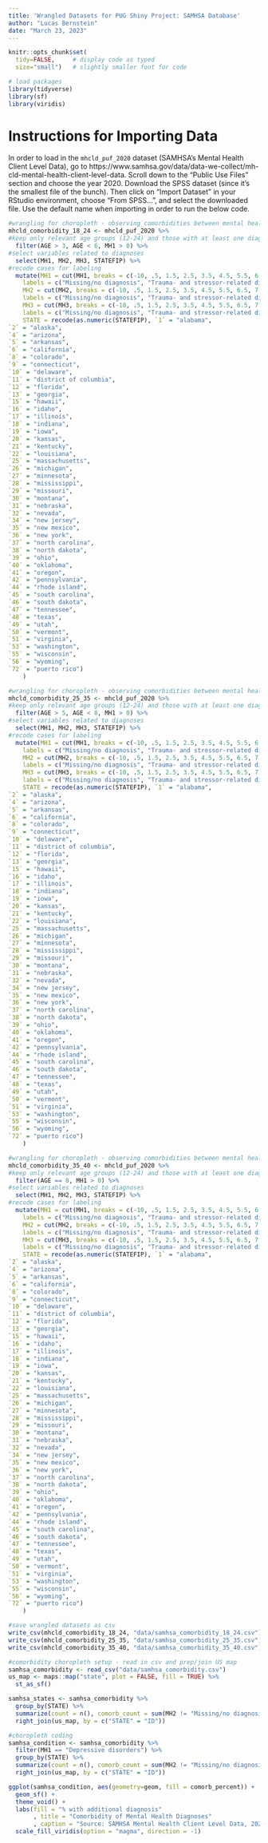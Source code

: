 ```yaml
---
title: 'Wrangled Datasets for PUG Shiny Project: SAMHSA Database'
author: "Lucas Bernstein"
date: "March 23, 2023"
---
```


```r
knitr::opts_chunk$set(
  tidy=FALSE,     # display code as typed
  size="small")   # slightly smaller font for code

# load packages
library(tidyverse)
library(sf)
library(viridis)
```

# Instructions for Importing Data

In order to load in the `mhcld_puf_2020` dataset (SAMHSA's Mental Health Client Level Data), go to https://www.samhsa.gov/data/data-we-collect/mh-cld-mental-health-client-level-data. Scroll down to the "Public Use Files" section and choose the year 2020. Download the SPSS dataset (since it's the smallest file of the bunch). Then click on "Import Dataset" in your RStudio environment, choose "From SPSS...", and select the downloaded file. Use the default name when importing in order to run the below code.

```r
#wrangling for choropleth - observing comorbidities between mental health diagnoses across US states
mhcld_comorbidity_18_24 <- mhcld_puf_2020 %>%
#keep only relevant age groups (12-24) and those with at least one diagnosis
  filter(AGE > 3, AGE < 6, MH1 > 0) %>%
#select variables related to diagnoses
  select(MH1, MH2, MH3, STATEFIP) %>%
#recode cases for labeling
  mutate(MH1 = cut(MH1, breaks = c(-10, .5, 1.5, 2.5, 3.5, 4.5, 5.5, 6.5, 7.5, 8.5, 9.5, 10.5, 11.5, 12.5, 13.5),
    labels = c("Missing/no diagnosis", "Trauma- and stressor-related disorders", "Anxiety disorders", "Attention deficit/hyperactivity disorder (ADHD)", "Conduct disorders", "Delirium, dementia", "Bipolar disorders", "Depressive disorders", "Oppositional defiant disorders ", "Pervasive developmental disorders", "Personality disorders", "Schizophrenia or other psychotic disorders", "Alcohol or substance use disorders", "Other disorders/conditions"), include.lowest = TRUE), 
    MH2 = cut(MH2, breaks = c(-10, .5, 1.5, 2.5, 3.5, 4.5, 5.5, 6.5, 7.5, 8.5, 9.5, 10.5, 11.5, 12.5, 13.5),
    labels = c("Missing/no diagnosis", "Trauma- and stressor-related disorders", "Anxiety disorders", "Attention deficit/hyperactivity disorder (ADHD)", "Conduct disorders", "Delirium, dementia", "Bipolar disorders", "Depressive disorders", "Oppositional defiant disorders ", "Pervasive developmental disorders", "Personality disorders", "Schizophrenia or other psychotic disorders", "Alcohol or substance use disorders", "Other disorders/conditions"), include.lowest = TRUE),
    MH3 = cut(MH3, breaks = c(-10, .5, 1.5, 2.5, 3.5, 4.5, 5.5, 6.5, 7.5, 8.5, 9.5, 10.5, 11.5, 12.5, 13.5),
    labels = c("Missing/no diagnosis", "Trauma- and stressor-related disorders", "Anxiety disorders", "Attention deficit/hyperactivity disorder (ADHD)", "Conduct disorders", "Delirium, dementia", "Bipolar disorders", "Depressive disorders", "Oppositional defiant disorders ", "Pervasive developmental disorders", "Personality disorders", "Schizophrenia or other psychotic disorders", "Alcohol or substance use disorders", "Other disorders/conditions"), include.lowest = TRUE),
    STATE = recode(as.numeric(STATEFIP), `1` = "alabama", 
`2` = "alaska", 
`4` = "arizona", 
`5` = "arkansas", 
`6` = "california", 
`8` = "colorado", 
`9` = "connecticut", 
`10` = "delaware", 
`11` = "district of columbia", 
`12` = "florida", 
`13` = "georgia", 
`15` = "hawaii", 
`16` = "idaho", 
`17` = "illinois", 
`18` = "indiana", 
`19` = "iowa", 
`20` = "kansas", 
`21` = "kentucky", 
`22` = "louisiana", 
`25` = "massachusetts", 
`26` = "michigan", 
`27` = "minnesota", 
`28` = "mississippi", 
`29` = "missouri", 
`30` = "montana", 
`31` = "nebraska", 
`32` = "nevada", 
`34` = "new jersey", 
`35` = "new mexico", 
`36` = "new york", 
`37` = "north carolina", 
`38` = "north dakota", 
`39` = "ohio", 
`40` = "oklahoma", 
`41` = "oregon", 
`42` = "pennsylvania", 
`44` = "rhode island", 
`45` = "south carolina", 
`46` = "south dakota", 
`47` = "tennessee", 
`48` = "texas", 
`49` = "utah", 
`50` = "vermont", 
`51` = "virginia", 
`53` = "washington", 
`55` = "wisconsin", 
`56` = "wyoming", 
`72` = "puerto rico")
    )
```

```r
#wrangling for choropleth - observing comorbidities between mental health diagnoses across US states
mhcld_comorbidity_25_35 <- mhcld_puf_2020 %>%
#keep only relevant age groups (12-24) and those with at least one diagnosis
  filter(AGE > 5, AGE < 8, MH1 > 0) %>%
#select variables related to diagnoses
  select(MH1, MH2, MH3, STATEFIP) %>%
#recode cases for labeling
  mutate(MH1 = cut(MH1, breaks = c(-10, .5, 1.5, 2.5, 3.5, 4.5, 5.5, 6.5, 7.5, 8.5, 9.5, 10.5, 11.5, 12.5, 13.5),
    labels = c("Missing/no diagnosis", "Trauma- and stressor-related disorders", "Anxiety disorders", "Attention deficit/hyperactivity disorder (ADHD)", "Conduct disorders", "Delirium, dementia", "Bipolar disorders", "Depressive disorders", "Oppositional defiant disorders ", "Pervasive developmental disorders", "Personality disorders", "Schizophrenia or other psychotic disorders", "Alcohol or substance use disorders", "Other disorders/conditions"), include.lowest = TRUE), 
    MH2 = cut(MH2, breaks = c(-10, .5, 1.5, 2.5, 3.5, 4.5, 5.5, 6.5, 7.5, 8.5, 9.5, 10.5, 11.5, 12.5, 13.5),
    labels = c("Missing/no diagnosis", "Trauma- and stressor-related disorders", "Anxiety disorders", "Attention deficit/hyperactivity disorder (ADHD)", "Conduct disorders", "Delirium, dementia", "Bipolar disorders", "Depressive disorders", "Oppositional defiant disorders ", "Pervasive developmental disorders", "Personality disorders", "Schizophrenia or other psychotic disorders", "Alcohol or substance use disorders", "Other disorders/conditions"), include.lowest = TRUE),
    MH3 = cut(MH3, breaks = c(-10, .5, 1.5, 2.5, 3.5, 4.5, 5.5, 6.5, 7.5, 8.5, 9.5, 10.5, 11.5, 12.5, 13.5),
    labels = c("Missing/no diagnosis", "Trauma- and stressor-related disorders", "Anxiety disorders", "Attention deficit/hyperactivity disorder (ADHD)", "Conduct disorders", "Delirium, dementia", "Bipolar disorders", "Depressive disorders", "Oppositional defiant disorders ", "Pervasive developmental disorders", "Personality disorders", "Schizophrenia or other psychotic disorders", "Alcohol or substance use disorders", "Other disorders/conditions"), include.lowest = TRUE),
    STATE = recode(as.numeric(STATEFIP), `1` = "alabama", 
`2` = "alaska", 
`4` = "arizona", 
`5` = "arkansas", 
`6` = "california", 
`8` = "colorado", 
`9` = "connecticut", 
`10` = "delaware", 
`11` = "district of columbia", 
`12` = "florida", 
`13` = "georgia", 
`15` = "hawaii", 
`16` = "idaho", 
`17` = "illinois", 
`18` = "indiana", 
`19` = "iowa", 
`20` = "kansas", 
`21` = "kentucky", 
`22` = "louisiana", 
`25` = "massachusetts", 
`26` = "michigan", 
`27` = "minnesota", 
`28` = "mississippi", 
`29` = "missouri", 
`30` = "montana", 
`31` = "nebraska", 
`32` = "nevada", 
`34` = "new jersey", 
`35` = "new mexico", 
`36` = "new york", 
`37` = "north carolina", 
`38` = "north dakota", 
`39` = "ohio", 
`40` = "oklahoma", 
`41` = "oregon", 
`42` = "pennsylvania", 
`44` = "rhode island", 
`45` = "south carolina", 
`46` = "south dakota", 
`47` = "tennessee", 
`48` = "texas", 
`49` = "utah", 
`50` = "vermont", 
`51` = "virginia", 
`53` = "washington", 
`55` = "wisconsin", 
`56` = "wyoming", 
`72` = "puerto rico")
    )
```

```r
#wrangling for choropleth - observing comorbidities between mental health diagnoses across US states
mhcld_comorbidity_35_40 <- mhcld_puf_2020 %>%
#keep only relevant age groups (12-24) and those with at least one diagnosis
  filter(AGE == 8, MH1 > 0) %>%
#select variables related to diagnoses
  select(MH1, MH2, MH3, STATEFIP) %>%
#recode cases for labeling
  mutate(MH1 = cut(MH1, breaks = c(-10, .5, 1.5, 2.5, 3.5, 4.5, 5.5, 6.5, 7.5, 8.5, 9.5, 10.5, 11.5, 12.5, 13.5),
    labels = c("Missing/no diagnosis", "Trauma- and stressor-related disorders", "Anxiety disorders", "Attention deficit/hyperactivity disorder (ADHD)", "Conduct disorders", "Delirium, dementia", "Bipolar disorders", "Depressive disorders", "Oppositional defiant disorders ", "Pervasive developmental disorders", "Personality disorders", "Schizophrenia or other psychotic disorders", "Alcohol or substance use disorders", "Other disorders/conditions"), include.lowest = TRUE), 
    MH2 = cut(MH2, breaks = c(-10, .5, 1.5, 2.5, 3.5, 4.5, 5.5, 6.5, 7.5, 8.5, 9.5, 10.5, 11.5, 12.5, 13.5),
    labels = c("Missing/no diagnosis", "Trauma- and stressor-related disorders", "Anxiety disorders", "Attention deficit/hyperactivity disorder (ADHD)", "Conduct disorders", "Delirium, dementia", "Bipolar disorders", "Depressive disorders", "Oppositional defiant disorders ", "Pervasive developmental disorders", "Personality disorders", "Schizophrenia or other psychotic disorders", "Alcohol or substance use disorders", "Other disorders/conditions"), include.lowest = TRUE),
    MH3 = cut(MH3, breaks = c(-10, .5, 1.5, 2.5, 3.5, 4.5, 5.5, 6.5, 7.5, 8.5, 9.5, 10.5, 11.5, 12.5, 13.5),
    labels = c("Missing/no diagnosis", "Trauma- and stressor-related disorders", "Anxiety disorders", "Attention deficit/hyperactivity disorder (ADHD)", "Conduct disorders", "Delirium, dementia", "Bipolar disorders", "Depressive disorders", "Oppositional defiant disorders ", "Pervasive developmental disorders", "Personality disorders", "Schizophrenia or other psychotic disorders", "Alcohol or substance use disorders", "Other disorders/conditions"), include.lowest = TRUE),
    STATE = recode(as.numeric(STATEFIP), `1` = "alabama", 
`2` = "alaska", 
`4` = "arizona", 
`5` = "arkansas", 
`6` = "california", 
`8` = "colorado", 
`9` = "connecticut", 
`10` = "delaware", 
`11` = "district of columbia", 
`12` = "florida", 
`13` = "georgia", 
`15` = "hawaii", 
`16` = "idaho", 
`17` = "illinois", 
`18` = "indiana", 
`19` = "iowa", 
`20` = "kansas", 
`21` = "kentucky", 
`22` = "louisiana", 
`25` = "massachusetts", 
`26` = "michigan", 
`27` = "minnesota", 
`28` = "mississippi", 
`29` = "missouri", 
`30` = "montana", 
`31` = "nebraska", 
`32` = "nevada", 
`34` = "new jersey", 
`35` = "new mexico", 
`36` = "new york", 
`37` = "north carolina", 
`38` = "north dakota", 
`39` = "ohio", 
`40` = "oklahoma", 
`41` = "oregon", 
`42` = "pennsylvania", 
`44` = "rhode island", 
`45` = "south carolina", 
`46` = "south dakota", 
`47` = "tennessee", 
`48` = "texas", 
`49` = "utah", 
`50` = "vermont", 
`51` = "virginia", 
`53` = "washington", 
`55` = "wisconsin", 
`56` = "wyoming", 
`72` = "puerto rico")
    )
```

```r
#save wrangled datasets as csv
write_csv(mhcld_comorbidity_18_24, "data/samhsa_comorbidity_18_24.csv")
write_csv(mhcld_comorbidity_25_35, "data/samhsa_comorbidity_25_35.csv")
write_csv(mhcld_comorbidity_35_40, "data/samhsa_comorbidity_35_40.csv")
```

```r
#comorbidity choropleth setup - read in csv and prep/join US map
samhsa_comorbidity <- read_csv("data/samhsa_comorbidity.csv")
us_map <- maps::map("state", plot = FALSE, fill = TRUE) %>%
  st_as_sf()

samhsa_states <- samhsa_comorbidity %>%
  group_by(STATE) %>%
  summarize(count = n(), comorb_count = sum(MH2 != "Missing/no diagnosis"), comorb_percent = comorb_count / count) %>%
  right_join(us_map, by = c("STATE" = "ID"))
```

```r
#choropleth coding
samhsa_condition <- samhsa_comorbidity %>%
  filter(MH1 == "Depressive disorders") %>%
  group_by(STATE) %>%
  summarize(count = n(), comorb_count = sum(MH2 != "Missing/no diagnosis"), comorb_percent = comorb_count / count) %>%
  right_join(us_map, by = c("STATE" = "ID"))

ggplot(samhsa_condition, aes(geometry=geom, fill = comorb_percent)) +
  geom_sf() +
  theme_void() +
  labs(fill = "% with additional diagnosis"
       , title = "Comorbidity of Mental Health Diagnoses"
       , caption = "Source: SAMHSA Mental Health Client Level Data, 2020") +
  scale_fill_viridis(option = "magma", direction = -1)
```